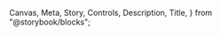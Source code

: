   Canvas,
  Meta,
  Story,
  Controls,
  Description,
  Title,
} from "@storybook/blocks";


<Meta of={ArchiverDataViewer} />
<Title />
<Description />
<ImportPath libName={"src"} />
<Story of={ArchiverDataViewer.Overview} />

# Archived data viewer setup

<Markdown>{ArchiverDataViewerMD}</Markdown>
